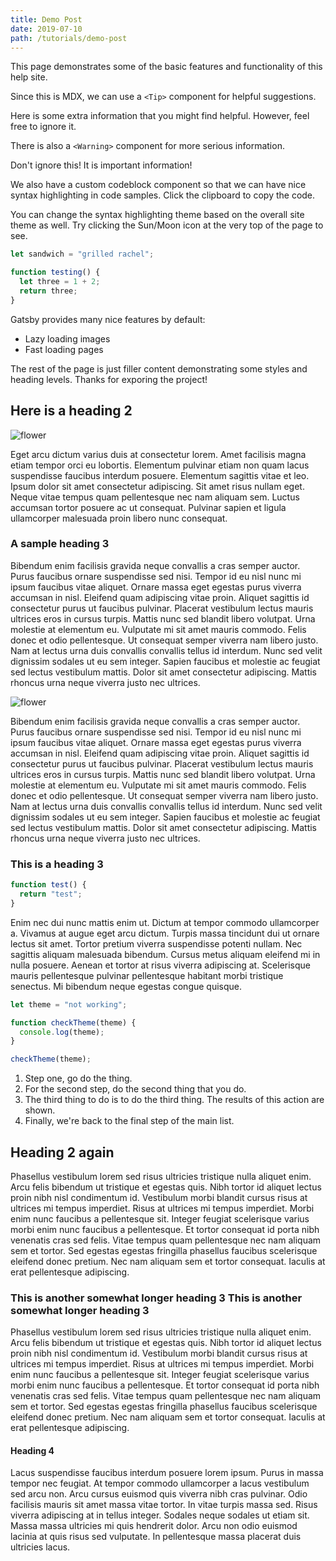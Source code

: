 ```yaml
---
title: Demo Post
date: 2019-07-10
path: /tutorials/demo-post
---
```



This page demonstrates some of the basic features and functionality of this help site.

Since this is MDX, we can use a `<Tip>` component for helpful suggestions.

<Tip>
  Here is some extra information that you might find helpful. However, feel free
  to ignore it.
</Tip>

There is also a `<Warning>` component for more serious information.

<Warning>Don't ignore this! It is important information!</Warning>

We also have a custom codeblock component so that we can have nice syntax highlighting in code samples. Click the clipboard to copy the code.

You can change the syntax highlighting theme based on the overall site theme as well. Try clicking the Sun/Moon icon at the very top of the page to see.

```js
let sandwich = "grilled rachel";

function testing() {
  let three = 1 + 2;
  return three;
}
```

Gatsby provides many nice features by default:

- Lazy loading images
- Fast loading pages

The rest of the page is just filler content demonstrating some styles and heading levels. Thanks for exporing the project!

## Here is a heading 2

![flower](../../images/MVIMG_20180823_180705.jpg)

Eget arcu dictum varius duis at consectetur lorem. Amet facilisis magna etiam tempor orci eu lobortis. Elementum pulvinar etiam non quam lacus suspendisse faucibus interdum posuere. Elementum sagittis vitae et leo. Ipsum dolor sit amet consectetur adipiscing. Sit amet risus nullam eget. Neque vitae tempus quam pellentesque nec nam aliquam sem. Luctus accumsan tortor posuere ac ut consequat. Pulvinar sapien et ligula ullamcorper malesuada proin libero nunc consequat.

### A sample heading 3

Bibendum enim facilisis gravida neque convallis a cras semper auctor. Purus faucibus ornare suspendisse sed nisi. Tempor id eu nisl nunc mi ipsum faucibus vitae aliquet. Ornare massa eget egestas purus viverra accumsan in nisl. Eleifend quam adipiscing vitae proin. Aliquet sagittis id consectetur purus ut faucibus pulvinar. Placerat vestibulum lectus mauris ultrices eros in cursus turpis. Mattis nunc sed blandit libero volutpat. Urna molestie at elementum eu. Vulputate mi sit amet mauris commodo. Felis donec et odio pellentesque. Ut consequat semper viverra nam libero justo. Nam at lectus urna duis convallis convallis tellus id interdum. Nunc sed velit dignissim sodales ut eu sem integer. Sapien faucibus et molestie ac feugiat sed lectus vestibulum mattis. Dolor sit amet consectetur adipiscing. Mattis rhoncus urna neque viverra justo nec ultrices.

![ flower](../../images/MVIMG_20180908_140809.jpg)

Bibendum enim facilisis gravida neque convallis a cras semper auctor. Purus faucibus ornare suspendisse sed nisi. Tempor id eu nisl nunc mi ipsum faucibus vitae aliquet. Ornare massa eget egestas purus viverra accumsan in nisl. Eleifend quam adipiscing vitae proin. Aliquet sagittis id consectetur purus ut faucibus pulvinar. Placerat vestibulum lectus mauris ultrices eros in cursus turpis. Mattis nunc sed blandit libero volutpat. Urna molestie at elementum eu. Vulputate mi sit amet mauris commodo. Felis donec et odio pellentesque. Ut consequat semper viverra nam libero justo. Nam at lectus urna duis convallis convallis tellus id interdum. Nunc sed velit dignissim sodales ut eu sem integer. Sapien faucibus et molestie ac feugiat sed lectus vestibulum mattis. Dolor sit amet consectetur adipiscing. Mattis rhoncus urna neque viverra justo nec ultrices.

### This is a heading 3

```javascript
function test() {
  return "test";
}
```

Enim nec dui nunc mattis enim ut. Dictum at tempor commodo ullamcorper a. Vivamus at augue eget arcu dictum. Turpis massa tincidunt dui ut ornare lectus sit amet. Tortor pretium viverra suspendisse potenti nullam. Nec sagittis aliquam malesuada bibendum. Cursus metus aliquam eleifend mi in nulla posuere. Aenean et tortor at risus viverra adipiscing at. Scelerisque mauris pellentesque pulvinar pellentesque habitant morbi tristique senectus. Mi bibendum neque egestas congue quisque.

```js
let theme = "not working";

function checkTheme(theme) {
  console.log(theme);
}

checkTheme(theme);
```

1. Step one, go do the thing.
1. For the second step, do the second thing that you do.
1. The third thing to do is to do the third thing. The results of this action are shown.
1. Finally, we're back to the final step of the main list.

## Heading 2 again

Phasellus vestibulum lorem sed risus ultricies tristique nulla aliquet enim. Arcu felis bibendum ut tristique et egestas quis. Nibh tortor id aliquet lectus proin nibh nisl condimentum id. Vestibulum morbi blandit cursus risus at ultrices mi tempus imperdiet. Risus at ultrices mi tempus imperdiet. Morbi enim nunc faucibus a pellentesque sit. Integer feugiat scelerisque varius morbi enim nunc faucibus a pellentesque. Et tortor consequat id porta nibh venenatis cras sed felis. Vitae tempus quam pellentesque nec nam aliquam sem et tortor. Sed egestas egestas fringilla phasellus faucibus scelerisque eleifend donec pretium. Nec nam aliquam sem et tortor consequat. Iaculis at erat pellentesque adipiscing.

### This is another somewhat longer heading 3 This is another somewhat longer heading 3

Phasellus vestibulum lorem sed risus ultricies tristique nulla aliquet enim. Arcu felis bibendum ut tristique et egestas quis. Nibh tortor id aliquet lectus proin nibh nisl condimentum id. Vestibulum morbi blandit cursus risus at ultrices mi tempus imperdiet. Risus at ultrices mi tempus imperdiet. Morbi enim nunc faucibus a pellentesque sit. Integer feugiat scelerisque varius morbi enim nunc faucibus a pellentesque. Et tortor consequat id porta nibh venenatis cras sed felis. Vitae tempus quam pellentesque nec nam aliquam sem et tortor. Sed egestas egestas fringilla phasellus faucibus scelerisque eleifend donec pretium. Nec nam aliquam sem et tortor consequat. Iaculis at erat pellentesque adipiscing.

#### Heading 4

Lacus suspendisse faucibus interdum posuere lorem ipsum. Purus in massa tempor nec feugiat. At tempor commodo ullamcorper a lacus vestibulum sed arcu non. Arcu cursus euismod quis viverra nibh cras pulvinar. Odio facilisis mauris sit amet massa vitae tortor. In vitae turpis massa sed. Risus viverra adipiscing at in tellus integer. Sodales neque sodales ut etiam sit. Massa massa ultricies mi quis hendrerit dolor. Arcu non odio euismod lacinia at quis risus sed vulputate. In pellentesque massa placerat duis ultricies lacus.
